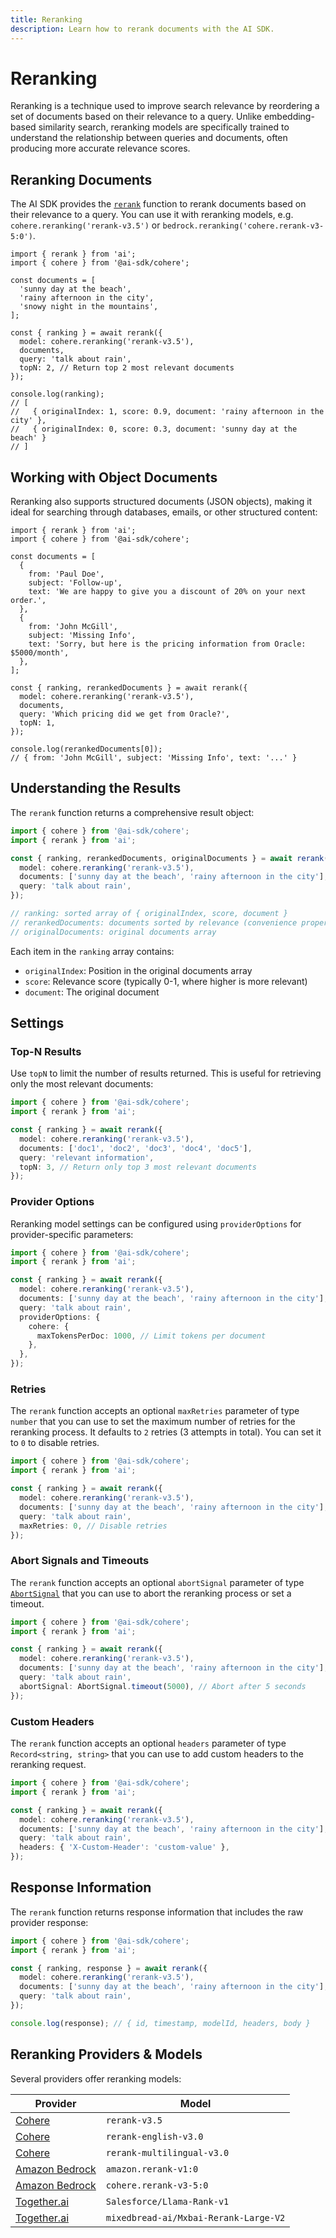 ```yaml
---
title: Reranking
description: Learn how to rerank documents with the AI SDK.
---
```


# Reranking

Reranking is a technique used to improve search relevance by reordering a set of documents based on their relevance to a query.
Unlike embedding-based similarity search, reranking models are specifically trained to understand the relationship between queries and documents,
often producing more accurate relevance scores.

## Reranking Documents

The AI SDK provides the [`rerank`](/docs/reference/ai-sdk-core/rerank) function to rerank documents based on their relevance to a query.
You can use it with reranking models, e.g. `cohere.reranking('rerank-v3.5')` or `bedrock.reranking('cohere.rerank-v3-5:0')`.

```tsx
import { rerank } from 'ai';
import { cohere } from '@ai-sdk/cohere';

const documents = [
  'sunny day at the beach',
  'rainy afternoon in the city',
  'snowy night in the mountains',
];

const { ranking } = await rerank({
  model: cohere.reranking('rerank-v3.5'),
  documents,
  query: 'talk about rain',
  topN: 2, // Return top 2 most relevant documents
});

console.log(ranking);
// [
//   { originalIndex: 1, score: 0.9, document: 'rainy afternoon in the city' },
//   { originalIndex: 0, score: 0.3, document: 'sunny day at the beach' }
// ]
```

## Working with Object Documents

Reranking also supports structured documents (JSON objects), making it ideal for searching through databases, emails, or other structured content:

```tsx
import { rerank } from 'ai';
import { cohere } from '@ai-sdk/cohere';

const documents = [
  {
    from: 'Paul Doe',
    subject: 'Follow-up',
    text: 'We are happy to give you a discount of 20% on your next order.',
  },
  {
    from: 'John McGill',
    subject: 'Missing Info',
    text: 'Sorry, but here is the pricing information from Oracle: $5000/month',
  },
];

const { ranking, rerankedDocuments } = await rerank({
  model: cohere.reranking('rerank-v3.5'),
  documents,
  query: 'Which pricing did we get from Oracle?',
  topN: 1,
});

console.log(rerankedDocuments[0]);
// { from: 'John McGill', subject: 'Missing Info', text: '...' }
```

## Understanding the Results

The `rerank` function returns a comprehensive result object:

```ts
import { cohere } from '@ai-sdk/cohere';
import { rerank } from 'ai';

const { ranking, rerankedDocuments, originalDocuments } = await rerank({
  model: cohere.reranking('rerank-v3.5'),
  documents: ['sunny day at the beach', 'rainy afternoon in the city'],
  query: 'talk about rain',
});

// ranking: sorted array of { originalIndex, score, document }
// rerankedDocuments: documents sorted by relevance (convenience property)
// originalDocuments: original documents array
```

Each item in the `ranking` array contains:

- `originalIndex`: Position in the original documents array
- `score`: Relevance score (typically 0-1, where higher is more relevant)
- `document`: The original document

## Settings

### Top-N Results

Use `topN` to limit the number of results returned. This is useful for retrieving only the most relevant documents:

```ts highlight={"7"}
import { cohere } from '@ai-sdk/cohere';
import { rerank } from 'ai';

const { ranking } = await rerank({
  model: cohere.reranking('rerank-v3.5'),
  documents: ['doc1', 'doc2', 'doc3', 'doc4', 'doc5'],
  query: 'relevant information',
  topN: 3, // Return only top 3 most relevant documents
});
```

### Provider Options

Reranking model settings can be configured using `providerOptions` for provider-specific parameters:

```ts highlight={"8-12"}
import { cohere } from '@ai-sdk/cohere';
import { rerank } from 'ai';

const { ranking } = await rerank({
  model: cohere.reranking('rerank-v3.5'),
  documents: ['sunny day at the beach', 'rainy afternoon in the city'],
  query: 'talk about rain',
  providerOptions: {
    cohere: {
      maxTokensPerDoc: 1000, // Limit tokens per document
    },
  },
});
```

### Retries

The `rerank` function accepts an optional `maxRetries` parameter of type `number`
that you can use to set the maximum number of retries for the reranking process.
It defaults to `2` retries (3 attempts in total). You can set it to `0` to disable retries.

```ts highlight={"7"}
import { cohere } from '@ai-sdk/cohere';
import { rerank } from 'ai';

const { ranking } = await rerank({
  model: cohere.reranking('rerank-v3.5'),
  documents: ['sunny day at the beach', 'rainy afternoon in the city'],
  query: 'talk about rain',
  maxRetries: 0, // Disable retries
});
```

### Abort Signals and Timeouts

The `rerank` function accepts an optional `abortSignal` parameter of
type [`AbortSignal`](https://developer.mozilla.org/en-US/docs/Web/API/AbortSignal)
that you can use to abort the reranking process or set a timeout.

```ts highlight={"7"}
import { cohere } from '@ai-sdk/cohere';
import { rerank } from 'ai';

const { ranking } = await rerank({
  model: cohere.reranking('rerank-v3.5'),
  documents: ['sunny day at the beach', 'rainy afternoon in the city'],
  query: 'talk about rain',
  abortSignal: AbortSignal.timeout(5000), // Abort after 5 seconds
});
```

### Custom Headers

The `rerank` function accepts an optional `headers` parameter of type `Record<string, string>`
that you can use to add custom headers to the reranking request.

```ts highlight={"7"}
import { cohere } from '@ai-sdk/cohere';
import { rerank } from 'ai';

const { ranking } = await rerank({
  model: cohere.reranking('rerank-v3.5'),
  documents: ['sunny day at the beach', 'rainy afternoon in the city'],
  query: 'talk about rain',
  headers: { 'X-Custom-Header': 'custom-value' },
});
```

## Response Information

The `rerank` function returns response information that includes the raw provider response:

```ts highlight={"4,10"}
import { cohere } from '@ai-sdk/cohere';
import { rerank } from 'ai';

const { ranking, response } = await rerank({
  model: cohere.reranking('rerank-v3.5'),
  documents: ['sunny day at the beach', 'rainy afternoon in the city'],
  query: 'talk about rain',
});

console.log(response); // { id, timestamp, modelId, headers, body }
```

## Reranking Providers & Models

Several providers offer reranking models:

| Provider                                                                      | Model                                 |
| ----------------------------------------------------------------------------- | ------------------------------------- |
| [Cohere](/providers/ai-sdk-providers/cohere#reranking-models)                 | `rerank-v3.5`                         |
| [Cohere](/providers/ai-sdk-providers/cohere#reranking-models)                 | `rerank-english-v3.0`                 |
| [Cohere](/providers/ai-sdk-providers/cohere#reranking-models)                 | `rerank-multilingual-v3.0`            |
| [Amazon Bedrock](/providers/ai-sdk-providers/amazon-bedrock#reranking-models) | `amazon.rerank-v1:0`                  |
| [Amazon Bedrock](/providers/ai-sdk-providers/amazon-bedrock#reranking-models) | `cohere.rerank-v3-5:0`                |
| [Together.ai](/providers/ai-sdk-providers/togetherai#reranking-models)        | `Salesforce/Llama-Rank-v1`            |
| [Together.ai](/providers/ai-sdk-providers/togetherai#reranking-models)        | `mixedbread-ai/Mxbai-Rerank-Large-V2` |
